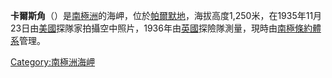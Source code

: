 {{Coord|70|13|S|68|13|W|source:GNIS|display=title}}

'''卡爾斯角'''（{{lang-en|Carse Point}}）是[[南極洲|南極洲]]的海岬，位於[[帕爾默地|帕爾默地]]，海拔高度1,250米，在1935年11月23日由[[美國|美國]]探隊家拍攝空中照片，1936年由[[英國|英國]]探險隊測量，現時由[[南極條約體系|南極條約體系]]管理。

{{Antarctica-geo-stub}}
[[Category:南極洲海岬|Category:南極洲海岬]]